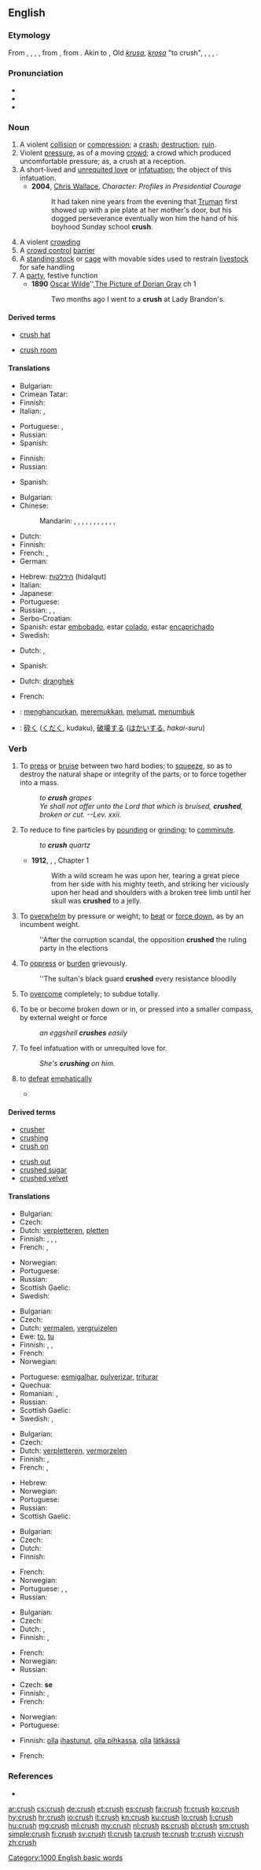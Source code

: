 ==English==

{{wikipedia}}
{{rfc|lang=en}}

===Etymology===
From {{etyl|enm|en}} {{term|cruschen|lang=enm}}, {{term|crousshen|lang=enm}}, {{etyl|fro|en}} {{term|cruisir|lang=fro}}, {{term|croissir|lang=fro}}, from {{etyl|LL.}} {{recons||cruscio}}, from {{etyl|frk|en}} {{recons|krostjan|lang=frk|sc=Latn}}. Akin to {{etyl|got|-}} {{term|𐌺𐍂𐌿𐌹𐍃𐍄𐌰𐌽||tr=kruistan|to gnash|lang=got}}, Old {{etyl|sv|-}} ''[[krusa]]'', ''[[krosa]]'' "to crush", {{etyl|gml|-}} {{term|krossen||to break|lang=gml}}, {{etyl|sv|-}} {{term|krysta||to squeeze|lang=sv}}, {{etyl|da|-}} {{term|kryste|lang=da}}, {{etyl|is|-}} {{term|kreysta|lang=is}}.

===Pronunciation===
* {{IPA|/kɹʌʃ/}}
* {{audio|en-us-crush.ogg|Audio (US)}}
* {{rhymes|ʌʃ}}

===Noun===
{{en-noun|es}}

# A violent [[collision]] or [[compression]]; a [[crash]]; [[destruction]]; [[ruin]].
# Violent [[pressure]], as of a moving [[crowd]]; a crowd which produced uncomfortable pressure; as, a crush at a reception.
# A short-lived and [[unrequited love]] or [[infatuation]]; the object of this infatuation.
#* '''2004''', [[w: Chris Wallace (journalist)|Chris Wallace]], ''Character: Profiles in Presidential Courage''
#*: It had taken nine years from the evening that [[w:Harry Truman|Truman]] first showed up with a pie plate at her mother's door, but his dogged perseverance eventually won him the hand of his boyhood Sunday school '''crush'''.
# A violent [[crowding]]
# A [[crowd control]] [[barrier]]
# A [[standing stock]] or [[cage]] with movable sides used to restrain [[livestock]] for safe handling
# A [[party]], festive function
#* '''1890''' [[w:Oscar Wilde|Oscar Wilde]]'',[[w:The Picture of Dorian Grey|The Picture of Dorian Gray]] ch 1
#*: Two months ago I went to a '''crush''' at Lady Brandon's.

====Derived terms====
{{top2}}
* [[crush hat]]
{{mid2}}
* [[crush room]]
{{bottom}}

====Translations====
{{trans-top|a violent collision or compression}}
* Bulgarian: {{t-|bg|смачкване|n}}
* Crimean Tatar: {{tø|crh|taptamaq}}
* Finnish: {{t-|fi|murskaus}}
* Italian: {{t+|it|ressa|f}}, {{t+|it|calca|f}}
{{trans-mid}}
* Portuguese: {{t+|pt|choque|m}}, {{t+|pt|colisão|f}}
* Russian: {{t+|ru|раздавливание|n|tr=''razdávlivanije''}}
* Spanish: {{t-|es|aplastamiento|m}}
{{trans-bottom}}

{{trans-top|violent pressure, as of a crowd}}
* Finnish: {{t-|fi|puristus}}
* Russian: {{t+|ru|давка|f|tr=''dávka''}}
{{trans-mid}}
* Spanish: {{t-|es|aplastamiento|m}}
{{trans-bottom}}

{{trans-top|a short-lived and unrequited love or infatuation}}
* Bulgarian: {{t+|bg|увлечение|n}}
* Chinese:
*: Mandarin: {{t|cmn|迷上|tr=míshàng|sc=Hani}}, {{t|cmn|迷戀|sc=Hani}}, {{t|cmn|迷恋|tr=míliàn|sc=Hani}}, {{t|cmn|迷住|tr=mízhù|sc=Hani}}, {{t-|cmn|愛上|sc=Hani}}, {{t-|cmn|爱上|tr=àishàng|sc=Hani}}, {{t|cmn|動心|sc=Hani}}, {{t|cmn|动心|tr=dòngxīn|sc=Hani}}, {{t|cmn|暗戀|sc=Hani}}, {{t|cmn|暗恋|tr=ànliàn|sc=Hani}}, {{t-|cmn|喜歡|sc=Hani}}, {{t-|cmn|喜欢|tr=xǐhuān|sc=Hani}}
* Dutch: {{t+|nl|bevlieging|f}}
* Finnish: {{t+|fi|ihastus}}
* French: {{t+|fr|béguin}}, {{t+|fr|amourette}}
* German: {{t+|de|Schwarm|m}}
{{trans-mid}}
* Hebrew: [[הידלקות]] (hidalqut) {{f}}
* Italian: {{t+|it|cotta|f}}
* Japanese: {{t-|ja|ときめき|tr=tokimeki}}
* Portuguese: {{t+|pt|paixonite|f}}
* Russian: {{t+|ru|увлечение|n|tr=''uvlečénije''}}, {{t-|ru|пылкая любовь|f|tr=''pýlkaja ljubóv’''}}, {{t+|ru|влюбленность|sc=Cyrl}}
* Serbo-Croatian: {{t-|sh|zatreskanost|f}}
* Spanish: estar [[embobado]], estar [[colado]], estar [[encaprichado]]
* Swedish: {{t+|sv|förälskelse|c}}
{{trans-bottom}}

{{trans-top|a chute or corridor in a cattle yard}}
{{trans-mid}}
{{trans-bottom}}

{{trans-top|a violent crowding}}
* Dutch: {{t+|nl|overrompeling}}, {{t-|nl|stormloop}}
{{trans-mid}}
* Spanish: {{t-|es|aplastamiento|m}}
{{trans-bottom}}

{{trans-top|a crowd control barrier}}
* Dutch: [[dranghek]] {{n}}
{{trans-mid}}
* French: {{t+|fr|barricade|f}}
{{trans-bottom}}

{{trans-see|archaism for party|party}}

{{checktrans-top}}
* {{ttbc|id}}: [[hancur|menghancurkan]], [[remuk|meremukkan]], [[lumat|melumat]], [[tumbuk|menumbuk]]
* {{ttbc|ja}}: [[砕く]] ([[くだく]], kudaku), [[破壊]]する ([[はかい]]する, ''hakai-suru'')
{{trans-bottom}}

===Verb===
{{en-verb|crush|es}}

# To [[press]] or [[bruise]] between two hard bodies; to [[squeeze]], so as to destroy the natural shape or integrity of the parts, or to force together into a mass.
#: ''to '''crush''' grapes''
#: ''Ye shall not offer unto the Lord that which is bruised, '''crushed''', broken or cut. --Lev. xxii.''
# To reduce to fine particles by [[pound]]ing or [[grind]]ing; to [[comminute]].
#: ''to '''crush''' quartz''
#* '''1912''', {{w|Edgar Rice Burroughs}}, {{w|Tarzan of the Apes}}, Chapter 1
#*: With a wild scream he was upon her, tearing a great piece from her side with his mighty teeth, and striking her viciously upon her head and shoulders with a broken tree limb until her skull was '''crushed''' to a jelly.
# To [[overwhelm]] by pressure or weight; to [[beat]] or [[force down]], as by an incumbent weight.
#: ''After the corruption scandal, the opposition '''crushed''' the ruling party in the elections
# To [[oppress]] or [[burden]] grievously.
#: ''The sultan's black guard '''crushed''' every resistance bloodily
# To [[overcome]] completely; to subdue totally.
# {{intransitive}} To be or become broken down or in, or pressed into a smaller compass, by external weight or force
#: ''an eggshell '''crushes''' easily''
# To feel infatuation with or unrequited love for.
#: ''She's '''crushing''' on him.''
# {{sports}} to [[defeat]] [[emphatically]]
#* {{quote-news
|year=2011
|date=November 11
|author=Rory Houston
|title=Estonia 0-4 Republic of Ireland
|work=RTE Sport
|url=http://www.rte.ie/sport/soccer/2011/1111/estonia_ireland_report.html
|page=
|passage=A stunning performance from the Republic of Ireland all but sealed progress to Euro 2012 as they '''crushed''' nine-man Estonia 4-0 in the first leg of the qualifying play-off tie in A Le Coq Arena in Tallinn.}}

====Derived terms====
{{top2}}
* [[crusher]]
* [[crushing]]
* [[crush on]]
{{mid2}}
* [[crush out]]
* [[crushed sugar]]
* [[crushed velvet]]
{{bottom}}

====Translations====
{{trans-top|to press or bruise between two hard bodies}}
* Bulgarian: {{t+|bg|смачквам}}
* Czech: {{t-|cs|drtit}}
* Dutch: [[verpletteren]], [[pletten]]
* Finnish: {{t-|fi|murskata}}, {{t-|fi|musertaa}}, {{t-|fi|rusentaa}}, {{t-|fi|liiskata}}
* French: {{t+|fr|écraser}}, {{t+|fr|écrabouiller}} {{qualifier|slang}}
{{trans-mid}}
* Norwegian: {{t-|no|sammenpresse}}
* Portuguese: {{t+|pt|amassar}}
* Russian: {{t+|ru|давить|tr=''davít'''}}
* Scottish Gaelic: {{t-|gd|pronn}}
* Swedish: {{t+|sv|krossa}}
{{trans-bottom}}

{{trans-top|to reduce to fine particles by pounding or grinding}}
* Bulgarian: {{t+|bg|раздробявам}}
* Czech: {{t-|cs|drtit}}
* Dutch: [[vermalen]], [[vergruizelen]]
* Ewe: [[to]], [[tu]]
* Finnish: {{t+|fi|jauhaa}}, {{t-|fi|murskata}}, {{t+|fi|hienontaa}}
* French: {{t+|fr|concasser}}
* Norwegian: {{t-|no|finknuse}}
{{trans-mid}}
* Portuguese: [[esmigalhar]], [[pulverizar]], [[triturar]]
* Quechua: {{t-|qu|chanqay}}
* Romanian: {{t+|ro|măcina}}, {{t-|ro|pulveriza}}
* Russian: {{t+|ru|дробить|tr=''drobít'''}}
* Scottish Gaelic: {{t-|gd|pronn}}
* Swedish: {{t+|sv|krossa}}, {{t+|sv|mala}}
{{trans-bottom}}

{{trans-top|to overwhelm by pressure or weight}}
* Bulgarian: {{t+|bg|смачквам}}
* Czech: {{t-|cs|drtit}}
* Dutch: [[verpletteren]], [[vermorzelen]]
* Finnish: {{t-|fi|murskata}}, {{t-|fi|musertaa}}
* French: {{t+|fr|écraser}}, {{t+|fr|écrabouiller}} {{qualifier|slang}}
{{trans-mid}}
* Hebrew: {{t-|he|מחץ|tr=makhátz}}
* Norwegian: {{t-|no|sammentrykke}}
* Portuguese: {{t+|pt|esmagar}}
* Russian: {{t-|ru|раздавливать|tr=''razdávlivat'''}}
* Scottish Gaelic: {{t-|gd|pronn}}
{{trans-bottom}}

{{trans-top|to oppress or burden grievously}}
* Bulgarian: {{t+|bg|потискам}}
* Czech: {{t-|cs|drtit}}
* Dutch: {{t-|nl|verdrukken}}
* Finnish: {{t-|fi|musertaa}}
{{trans-mid}}
* French: {{t+|fr|écraser}}
* Norwegian: {{t+|no|knuse}}
* Portuguese: {{t+|pt|dominar}}, {{t+|pt|subjugar}}, {{t+|pt|vencer}}
* Russian: {{t+|ru|давить|tr=''davít'''}}
{{trans-bottom}}

{{trans-top|to overcome completely}}
* Bulgarian: {{t+|bg|съкрушавам}}
* Czech: {{t-|cs|rozdrtit}}
* Dutch: {{t+|nl|verpletteren}}, {{t+|nl|overweldigen}}
* Finnish: {{t-|fi|murskata}}, {{t-|fi|nujertaa}}
{{trans-mid}}
* French: {{t+|fr|écraser}}
* Norwegian: {{t+|no|knuse}}
* Russian: {{t+|ru|подавлять|tr=''podavlját'''}}
{{trans-bottom}}

{{trans-top|to be or become broken down or in}}
* Czech: {{t-|cs|rozbít}} '''se'''
* Finnish: {{t-|fi|murskautua}}, {{t-|fi|musertua}}
* French: {{t+|fr|s'écraser}}
{{trans-mid}}
* Norwegian: {{t-|no|knuses}}
* Portuguese: {{t+|pt|moer}}
{{trans-bottom}}

{{trans-top|to feel unrequited love}}
* Finnish: [[olla]] [[ihastua|ihastunut]], [[olla pihkassa]], [[olla]] [[lätkä|lätkässä]]
{{trans-mid}}
* French: {{t-|fr|avoir le béguin}}
{{trans-bottom}}

===References===
* {{R:Webster 1913}}

[[Category:1000 English basic words]]

[[ar:crush]]
[[cs:crush]]
[[de:crush]]
[[et:crush]]
[[es:crush]]
[[fa:crush]]
[[fr:crush]]
[[ko:crush]]
[[hy:crush]]
[[hr:crush]]
[[io:crush]]
[[it:crush]]
[[kn:crush]]
[[ku:crush]]
[[lo:crush]]
[[li:crush]]
[[hu:crush]]
[[mg:crush]]
[[ml:crush]]
[[my:crush]]
[[nl:crush]]
[[ps:crush]]
[[pl:crush]]
[[sm:crush]]
[[simple:crush]]
[[fi:crush]]
[[sv:crush]]
[[tl:crush]]
[[ta:crush]]
[[te:crush]]
[[tr:crush]]
[[vi:crush]]
[[zh:crush]]